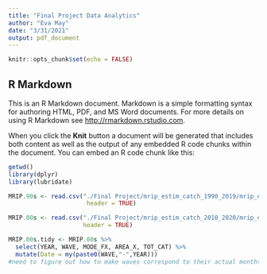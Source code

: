 ```yaml
---
title: "Final Project Data Analytics"
author: "Eva May"
date: "3/31/2021"
output: pdf_document
---
```


```r
knitr::opts_chunk$set(echo = FALSE)
```

## R Markdown

This is an R Markdown document. Markdown is a simple formatting syntax for authoring HTML, PDF, and MS Word documents. For more details on using R Markdown see <http://rmarkdown.rstudio.com>.

When you click the **Knit** button a document will be generated that includes both content as well as the output of any embedded R code chunks within the document. You can embed an R code chunk like this:

```r
getwd()
library(dplyr)
library(lubridate)

MRIP.90s <- read.csv("./Final Project/mrip_estim_catch_1990_2019/mrip_estim_catch_wave_1990_2019.csv",
                      header = TRUE)

MRIP.00s <- read.csv("./Final Project/mrip_estim_catch_2010_2020/mrip_estim_catch_wave_2010_2020.csv",
                     header = TRUE)

```

```r

MRIP.00s.tidy <- MRIP.00s %>%
  select(YEAR, WAVE, MODE_FX, AREA_X, TOT_CAT) %>%
  mutate(Date = my(paste0(WAVE,"-",YEAR)))
#need to figure out how to make waves correspond to their actual months - 1 = 1/2, 2 = 3/4, 3 = 5/6, 4 = 7/8, 5 = 9/10, 6 = 11/12 

```
